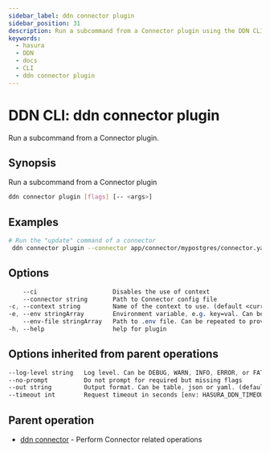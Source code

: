 ```yaml
---
sidebar_label: ddn connector plugin
sidebar_position: 31
description: Run a subcommand from a Connector plugin using the DDN CLI
keywords:
  - hasura
  - DDN
  - docs
  - CLI
  - ddn connector plugin
---
```


# DDN CLI: ddn connector plugin

Run a subcommand from a Connector plugin.

## Synopsis

Run a subcommand from a Connector plugin

```bash
ddn connector plugin [flags] [-- <args>]
```

## Examples

```bash
# Run the "update" command of a connector
 ddn connector plugin --connector app/connector/mypostgres/connector.yaml -- update
```

## Options

```sass
    --ci                     Disables the use of context
    --connector string       Path to Connector config file
-c, --context string         Name of the context to use. (default <current_context>)
-e, --env stringArray        Environment variable, e.g. key=val. Can be repeated to provide multiple env vars
    --env-file stringArray   Path to .env file. Can be repeated to provide multiple env files
-h, --help                   help for plugin
```

## Options inherited from parent operations

```sass
--log-level string   Log level. Can be DEBUG, WARN, INFO, ERROR, or FATAL. (default "INFO")
--no-prompt          Do not prompt for required but missing flags
--out string         Output format. Can be table, json or yaml. (default "table")
--timeout int        Request timeout in seconds [env: HASURA_DDN_TIMEOUT] (default 100)
```

## Parent operation

- [ddn connector](/cli/commands/ddn_connector) - Perform Connector related operations

